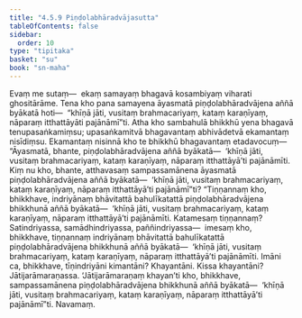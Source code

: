 ```yaml
---
title: "4.5.9 Piṇḍolabhāradvājasutta"
tableOfContents: false
sidebar:
  order: 10
type: "tipitaka"
basket: "su"
book: "sn-maha"
---
```



<DynamicBreadcrumb />

<Division number="519" book="sn-maha">

<Paragraph number="1174" book="sn-maha">
Evaṃ me sutaṃ—  ekaṃ samayaṃ bhagavā kosambiyaṃ viharati ghositārāme. Tena kho pana samayena āyasmatā piṇḍolabhāradvājena aññā byākatā hoti—  “khīṇā jāti, vusitaṃ brahmacariyaṃ, kataṃ karaṇīyaṃ, nāparaṃ itthattāyāti pajānāmī”ti. Atha kho sambahulā bhikkhū yena bhagavā tenupasaṅkamiṃsu; upasaṅkamitvā bhagavantaṃ abhivādetvā ekamantaṃ nisīdiṃsu. Ekamantaṃ nisinnā kho te bhikkhū bhagavantaṃ etadavocuṃ—
</Paragraph>

<Paragraph number="1175" book="sn-maha">
“Āyasmatā, bhante, piṇḍolabhāradvājena aññā byākatā—  ‘khīṇā jāti, vusitaṃ brahmacariyaṃ, kataṃ karaṇīyaṃ, nāparaṃ itthattāyā’ti pajānāmīti. Kiṃ nu kho, bhante, atthavasaṃ sampassamānena āyasmatā piṇḍolabhāradvājena aññā byākatā—  ‘khīṇā jāti, vusitaṃ brahmacariyaṃ, kataṃ karaṇīyaṃ, nāparaṃ itthattāyā’ti pajānāmī”ti?
</Paragraph>

<Paragraph number="1176" book="sn-maha">
“Tiṇṇannaṃ kho, bhikkhave, indriyānaṃ bhāvitattā bahulīkatattā piṇḍolabhāradvājena bhikkhunā aññā byākatā—  ‘khīṇā jāti, vusitaṃ brahmacariyaṃ, kataṃ karaṇīyaṃ, nāparaṃ itthattāyā’ti pajānāmīti. Katamesaṃ tiṇṇannaṃ? Satindriyassa, samādhindriyassa, paññindriyassa—  imesaṃ kho, bhikkhave, tiṇṇannaṃ indriyānaṃ bhāvitattā bahulīkatattā piṇḍolabhāradvājena bhikkhunā aññā byākatā—  ‘khīṇā jāti, vusitaṃ brahmacariyaṃ, kataṃ karaṇīyaṃ, nāparaṃ itthattāyā’ti pajānāmīti. Imāni ca, bhikkhave, tīṇindriyāni kimantāni? Khayantāni. Kissa khayantāni? Jātijarāmaraṇassa. ‘Jātijarāmaraṇaṃ khayan’ti kho, bhikkhave, sampassamānena piṇḍolabhāradvājena bhikkhunā aññā byākatā—  ‘khīṇā jāti, vusitaṃ brahmacariyaṃ, kataṃ karaṇīyaṃ, nāparaṃ itthattāyā’ti pajānāmī”ti.

</Paragraph>
</Division>

<Paragraph number="1177" type="center" book="sn-maha">
Navamaṃ.
</Paragraph>